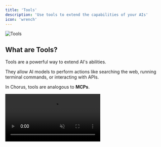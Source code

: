 ```yaml
---
title: 'Tools'
description: 'Use tools to extend the capabilities of your AIs'
icon: 'wrench'
---
```


<img src="/images/tools-picker.png" alt="Tools" className="rounded-xl" />

## What are Tools? 


Tools are a powerful way to extend AI's abilities.

They allow AI models to perform actions like searching the web, running terminal commands, or interacting with APIs. 

In Chorus, tools are analogous to **MCPs**. 

<video src="https://meltylabs.fly.storage.tigris.dev/ChorusTools.mp4" controls autoplay muted loop alt="Tools" className="rounded-xl" />

Out of the box, Chorus has access to:

- Web: search the web for information
- Terminal: run terminal commands
- Image Generator: generate images with `gpt-image-1`
- GitHub: manage repos, code, issues, and PRs

## When to Use Tools 

Use tools when you want the AI to have access to external data or APIs. For example, searching the web for current stock prices, pulling in data from a third-party like Stripe, or reading a local file. 

We're constantly experimenting with tool usage at Chorus. Here's a short video with more on how we use them: 

For example, you can use the `Web` and `Terminal` tools in combination to search the web and download information. 

<video src="https://meltylabs.fly.storage.tigris.dev/ChorusTweet.mp4" controls alt="Web and Terminal" className="rounded-xl" />

Or the `GitHub` tool to manage your GitHub repos, code, issues, and PRs:

<video src="https://meltylabs.fly.storage.tigris.dev/ChorusGithub.mp4" controls alt="GitHub" className="rounded-xl" />

Or the `replicate` custom MCP to generate images:

<video src="https://meltylabs.fly.storage.tigris.dev/ChorusReplicate.mp4" controls alt="Replicate" className="rounded-xl" />


## How to Use Tools

To use tools in a chat, simply click the `Tools` button in the message composer, or press <kbd>⌘</kbd> + <kbd>T</kbd> to open the tool selector.

From there, you can select the tool(s) you'd like to enable. 

<Note>
    Just because a tool is available doesn't mean it will be used. The AI will only use tools if it feels it's necessary to do so. 
</Note>

<img src="/images/tools.png" alt="Tools" />



### How to Integrate Custom Tools / Local or Remote MCPs 

MCPs are easy to add to Chorus. Here's a demo:

<video src="https://meltylabs.fly.storage.tigris.dev/ChorusMCP.mp4" controls alt="Add Custom MCP" />

Select the `Add Custom MCP` button in the tools picker or go to `Settings` -> `Connections` to manage your MCPs.

You can also add a custom **local** or **remote** MCP to Chorus by clicking `Add Remote MCP` or `Add Local MCP` in settings. 

Once you follow the on-screen prompts, you'll be able to run your custom MCP. 

## Import MCPs from Claude Desktop

Chorus can import MCPs from Claude Desktop in 1 click.

Go to `Settings` -> `Connections` and click `Import from Claude Desktop`.
